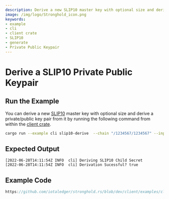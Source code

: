 ```yaml
---
description: Derive a new SLIP10 master key with optional size and derive a private/public key pair
image: /img/logo/Stronghold_icon.png
keywords:
- example
- cli
- client crate
- SLIP10
- generate
- Private Public Keypair
---
```

# Derive a SLIP10 Private Public Keypair

## Run the Example

You can derive a new [SLIP10](https://github.com/satoshilabs/slips/blob/master/slip-0010.md) master key with optional
size and derive a private/public key pair from it by running the following command from within the
[client crate](https://github.com/iotaledger/stronghold.rs/tree/dev/client).

```bash
cargo run --example cli slip10-derive  --chain "/1234567/1234567" --input-vault-path "input-vault-path" --input-record-path "input-record-path" --output-vault-path "output-vault-path" --output-record-path "output-record-path"
```

## Expected Output

```plaintext
[2022-06-28T14:11:54Z INFO  cli] Deriving SLIP10 Child Secret
[2022-06-28T14:11:54Z INFO  cli] Derivation Sucessful? true
```

## Example Code

```rust reference
https://github.com/iotaledger/stronghold.rs/blob/dev/client/examples/cli/main.rs#L319-L342
```